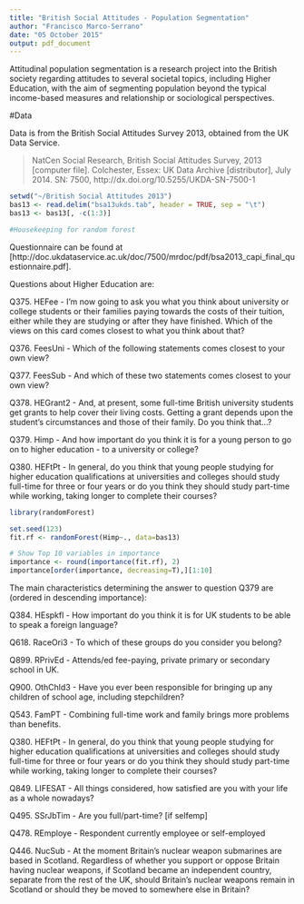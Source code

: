 ```yaml
---
title: "British Social Attitudes - Population Segmentation"
author: "Francisco Marco-Serrano"
date: "05 October 2015"
output: pdf_document
---
```


Attitudinal population segmentation is a research project into the British society regarding attitudes to several societal topics, including Higher Education, with the aim of segmenting population beyond the typical income-based measures and relationship or sociological perspectives.

#Data

Data is from the British Social Attitudes Survey 2013, obtained from the UK Data Service.

> NatCen Social Research, British Social Attitudes Survey, 2013 [computer file]. Colchester, Essex: UK Data Archive [distributor], July 2014. SN: 7500, http://dx.doi.org/10.5255/UKDA-SN-7500-1


```r
setwd("~/British Social Attitudes 2013")
bas13 <- read.delim("bsa13ukds.tab", header = TRUE, sep = "\t")
bas13 <- bas13[, -c(1:3)]

#Housekeeping for random forest


```

Questionnaire can be found at [http://doc.ukdataservice.ac.uk/doc/7500/mrdoc/pdf/bsa2013_capi_final_questionnaire.pdf].

Questions about Higher Education are:

Q375. HEFee - I'm now going to ask you what you think about university or college
students or their families paying towards the costs of their
tuition, either while they are studying or after they have
finished. Which of the views on this card comes closest to what
you think about that?

Q376. FeesUni - Which of the following statements comes closest to your own view?

Q377. FeesSub - And which of these two statements comes closest to your own view?

Q378. HEGrant2 - And, at present, some full-time British university students get
grants to help cover their living costs. Getting a grant depends
upon the student's circumstances and those of their family. Do you
think that...?

Q379. Himp - And how important do you think it is for a young person to go on to
higher education - to a university or college?

Q380. HEFtPt - In general, do you think that young people studying for higher education qualifications at universities and colleges should study full-time for three or four years or do you think they should study part-time while working, taking longer to complete their courses?

```r
library(randomForest)

set.seed(123)
fit.rf <- randomForest(Himp~., data=bas13)

# Show Top 10 variables in importance
importance <- round(importance(fit.rf), 2)
importance[order(importance, decreasing=T),][1:10]


```

The main characteristics determining the answer to question Q379 are (ordered in descending importance):

Q384. HEspkfl - How important do you think it is for UK students to be able to speak a foreign language?

Q618. RaceOri3 - To which of these groups do you consider you belong?

Q899. RPrivEd - Attends/ed fee-paying, private primary or secondary school in UK.

Q900. OthChld3 - Have you ever been responsible for bringing up any children of
school age, including stepchildren?

Q543. FamPT - Combining full-time work and family brings more problems than
benefits.

Q380. HEFtPt - In general, do you think that young people studying for higher education qualifications at universities and colleges should study full-time for three or four years or do you think they should study part-time while working, taking longer to complete their courses?

Q849. LIFESAT - All things considered, how satisfied are you with your life as a whole nowadays? 

Q495. SSrJbTim - Are you full/part-time? [if selfemp]

Q478. REmploye - Respondent currently employee or self-employed

Q446. NucSub - At the moment Britain's nuclear weapon submarines are based in Scotland. Regardless of whether you support or oppose Britain having nuclear weapons, if Scotland became an independent country, separate from the rest of the UK, should Britain's nuclear weapons remain in Scotland or should they be moved to somewhere else in Britain?
